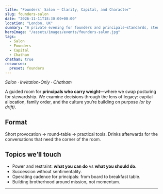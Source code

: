 ```yaml
---
title: "Founders’ Salon — Clarity, Capital, and Character"
slug: founders-salon
date: "2026-11-11T18:30:00+00:00"
location: "London, UK"
summary: "A private evening for founders and principals—standards, stewardship, and long-arc thinking."
heroImage: "/assets/images/events/founders-salon.jpg"
tags:
  - Salon
  - Founders
  - Capital
  - Chatham
chatham: true
resources:
  preset: founders
---
```


_Salon · Invitation-Only · Chatham_

A guided room for **principals who carry weight**—where we swap posturing for stewardship. We examine decisions through the lens of legacy: capital allocation, family order, and the culture you’re building on purpose *(or by drift)*.

## Format

Short provocation → round-table → practical tools. Drinks afterwards for the conversations that need the corner of the room.

## Topics we’ll touch

- Power and restraint: **what you can do** vs **what you should do**.  
- Succession without sentimentality.  
- Operating cadence for principals: from board to breakfast table.  
- Building brotherhood around mission, not momentum.

---
